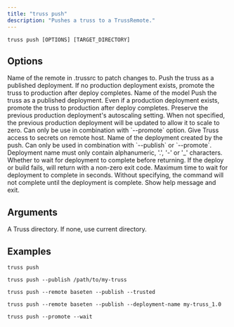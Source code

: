 ```yaml
---
title: "truss push"
description: "Pushes a truss to a TrussRemote."
---
```


``` Usage
truss push [OPTIONS] [TARGET_DIRECTORY]
```

## Options

<ParamField body="--remote" type="TEXT">
Name of the remote in .trussrc to patch changes to.
</ParamField>
<ParamField body="--publish" type="BOOL">
Push the truss as a published deployment. If no production deployment exists, promote the truss to production after deploy completes.
</ParamField>
<ParamField body="--model-name" type="TEXT">
Name of the model
</ParamField>
<ParamField body="--promote" type="BOOL">
Push the truss as a published deployment. Even if a production deployment exists, promote the truss to production after deploy completes.
</ParamField>
<ParamField body="--preserve-previous-production-deployment" type="BOOL">
Preserve the previous production deployment's autoscaling setting. When not specified, the previous production deployment will be updated to allow it to scale to zero. Can only be use in combination with `--promote` option.
</ParamField>
<ParamField body="--trusted" type="BOOL">
Give Truss access to secrets on remote host.
</ParamField>
<ParamField body="--deployment-name" type="TEXT">
Name of the deployment created by the push. Can only be used in combination with `--publish` or `--promote`. Deployment name must only contain alphanumeric, '.', '-' or '_' characters.
</ParamField>
<ParamField body="--wait" type="BOOL">
Whether to wait for deployment to complete before returning. If the deploy or build fails, will return with a non-zero exit code.
</ParamField>
<ParamField body="--timeout-seconds" type="INTEGER">
Maximum time to wait for deployment to complete in seconds. Without specifying, the command will not complete until the deployment is complete.
</ParamField>

<ParamField body="--help">
Show help message and exit.
</ParamField>

## Arguments

<ParamField body="TARGET_DIRECTORY" type="Optional">
A Truss directory. If none, use current directory.
</ParamField>


## Examples

```
truss push
```

```
truss push --publish /path/to/my-truss
```

```
truss push --remote baseten --publish --trusted
```

```
truss push --remote baseten --publish --deployment-name my-truss_1.0
```

```
truss push --promote --wait
```

